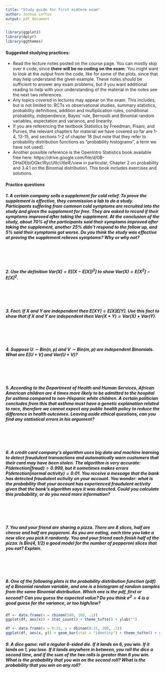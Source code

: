```yaml
---
title: "Study guide for first midterm exam"
author: Joshua Loftus
output: pdf_document
---
```


```r
library(ggplot2)
library(dplyr)
library(ggthemes)
```

#### Suggested studying practices:

- Read the lecture notes posted on the course page. You can mostly skip over `R` code, since **there will be no coding on the exam**. You might want to look at the output from the code, like for some of the plots, since that may help understand the given example. These notes should be sufficient to answer any exam problems, but if you want additional reading to help with your understanding of the material in the notes see the next two references.
- Any topics covered in lectures may appear on the exam. This includes, but is not limited to: RCTs vs observational studies, summary statistics, probability definitions, addition and multiplication rules, conditional probability, independence, Bayes' rule, Bernoulli and Binomial random variables, expectation and variance, and linearity.
- If you are referencing the textbook Statistics by Freedman, Pisani, and Purves, the relevant chapters for material we have covered so far are 1-4, 13-15, and sections 1-2 of chapter 18 (but note that they refer to probability distribution functions as "probability histograms", a term we have not used).
- Another possible reference is the OpenIntro Statistics book available free here: https://drive.google.com/file/d/0B-DHaDEbiOGkc1RycUtIcUtIelE/view in particular, Chapter 2 on probability and 3.4.1 on the Binomial distribution. This book includes exercises and solutions.

#### Practice questions

##### 1. A certain company sells a supplement for cold relief. To prove the supplement is effective, they commission a lab to do a study. Participants suffering from common cold symptoms are recruited into the study and given the supplement for free. They are asked to record if their symptoms improved after taking the supplement. At the conclusion of the study, about 70\% of the participants said their symptoms improved after taking the supplement, another 25\% didn't respond to the follow up, and 5\% said their symptoms got worse. Do you think the study was effective at proving the supplement relieves symptoms? Why or why not?

\ 

\ 

##### 2. Use the definition $\text{Var}(X) = E[(X - E[X])^2]$ to show $\text{Var}(X) = E[X^2] - E[X]^2$.

\ 

\ 

##### 3. Fact: If $X$ and $Y$ are independent then $E[XY] = E[X]E[Y]$. Use this fact to show that if $X$ and $Y$ are independent then $\text{Var}(X + Y) = \text{Var}(X) + \text{Var}(Y)$.

\ 

\ 

##### 4. Suppose $U \sim \text{Bin}(n,p)$ and $V \sim \text{Bin}(m,p)$ are independent Binomials. What are $E[U + V]$ and $\text{Var}(U + V)$?

\ 

\ 

##### 5. According to the Department of Health and Human Services, African American children are 4 times more likely to be admitted to the hospital for asthma compared to non-Hispanic white children. A certain politician concludes from this that asthma must have a genetic explanation related to race, therefore we cannot expect any public health policy to reduce the difference in health outcomes. Leaving aside *ethical* questions, can you find any *statistical* errors in his argument?

\ 

\ 

##### 6. A credit card company's algorithm uses *big data* and *machine learning* to detect fraudulent transactions and automatically warn customers that their card may have been stolen. The algorithm is very accurate: $P(\text{detection} | \text{fraud}) = 0.999$, but it sometimes makes errors $P(\text{detection} | \text{normal activity}) = 0.01$. You receive a message that the bank has detected fraudulent activity on your account. You wonder: what is the probability that your account has experienced fraudulent activity given that the bank's algorithm says it was detected. Could you calculate this probability, or do you need more information?

\ 

\ 

##### 7. You and your friend are sharing a pizza. There are 8 slices, half are cheese and half are pepperoni. As you are eating, each time you take a new slice you pick it randomly. You and your friend each finish half of the pizza. Is $\text{Bin}(4,1/2)$ a good model for the number of pepperoni slices that you eat? Explain.

\ 

\ 

##### 8. One of the following plots is the probability distribution function (pdf) of a Binomial random variable, and one is a histogram of random samples from the same Binomial distribution. Which one is the pdf, first or second? Can you guess the expected value? Do you think $\sigma^2 = 4$ is a good guess for the variance, or too high/low?

```r
df <- data.frame(x = rbinom(500, 100, .1))
ggplot(df, aes(x)) + stat_count() + theme_tufte() + ylab("")
```

```r
df <- data.frame(x = 0:25, y = dbinom(0:25, 100, .1))
ggplot(df, aes(x, y)) + geom_bar(stat = "identity") + theme_tufte() + ylab("")
```

\newpage

##### 9. A dice game: roll a regular 6-sided die. If it lands on 6, you win. If it lands on 1, you lose. If it lands anywhere in between, you roll the dice a second time, and if the sum of the two rolls is greater than 6 you win. What is the probability that you win *on the second roll*? What is the probability that you win on any roll?

\ 

\ 